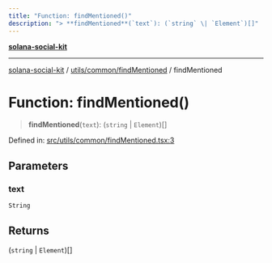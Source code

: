 ```yaml
---
title: "Function: findMentioned()"
description: "> **findMentioned**(`text`): (`string` \| `Element`)[]"
---
```


[**solana-social-kit**](../../../../README.mdx)

***

[solana-social-kit](../../../../README.mdx) / [utils/common/findMentioned](../README.mdx) / findMentioned

# Function: findMentioned()

> **findMentioned**(`text`): (`string` \| `Element`)[]

Defined in: [src/utils/common/findMentioned.tsx:3](https://github.com/SendArcade/solana-social-starter/blob/03568260ca96ed63f77049843c721de1cb011893/src/utils/common/findMentioned.tsx#L3)

## Parameters

### text

`String`

## Returns

(`string` \| `Element`)[]
